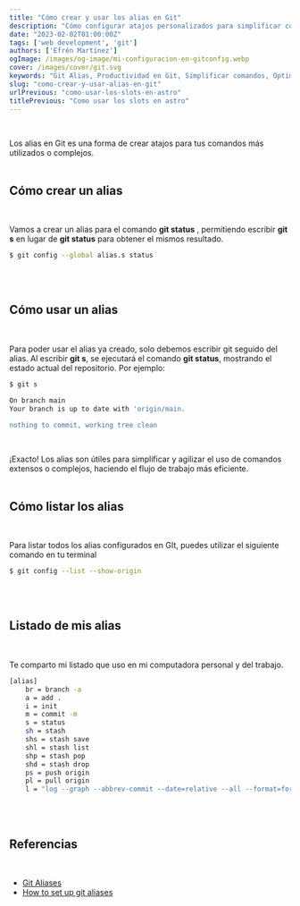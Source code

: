 ```yaml
---
title: "Cómo crear y usar los alias en Git"
description: "Cómo configurar atajos personalizados para simplificar comandos más utilizados o complejos"
date: "2023-02-02T01:00:00Z"
tags: ['web development', 'git']
authors: ['Efrén Martínez']
ogImage: /images/og-image/mi-configuracion-en-gitconfig.webp
cover: /images/cover/git.svg
keywords: "Git Alias, Productividad en Git, Simplificar comandos, Optimizar flujo de trabajo, Atajos en Git, Configuración de alias, Comandos personalizados"
slug: "como-crear-y-usar-alias-en-git"
urlPrevious: "como-usar-los-slots-en-astro"
titlePrevious: "Como usar los slots en astro"
---
```


<article class="prose-a:text-pink-600 prose-a:underline prose-a:leading-loose prose-h2:text-2xl prose-h2:font-medium
				prose-h2:text-gray-800 prose-strong:text-gray-900 prose-strong:font-semibold
				prose-strong:lining-num prose-pre:p-4 prose-pre:rounded-md prose-pre:shadow-lg prose-ul:list-disc prose-ul:mt-4 prose-ul:mb-4 prose-ul:list-inside prose-li:text-gray-600
				prose-li:font-normal prose-li:text-base">
<br />

Los alias en Git es una forma de crear atajos para tus comandos más utilizados o complejos.
<br/>
<br/>

## Cómo crear un alias
<br/>

Vamos a crear un alias para el comando **git status** , permitiendo escribir **git s** en lugar de **git status** para obtener el mismos resultado.
<br/>

```bash
$ git config --global alias.s status

```
<br/>
<br/>

## Cómo usar un alias
<br/>

Para poder usar el alias ya creado, solo debemos escribir git seguido del alias.
Al escribir **git s**, se ejecutará el comando **git status**, mostrando el estado actual del repositorio. Por ejemplo:
<br/>

```bash
$ git s

On branch main
Your branch is up to date with 'origin/main.

nothing to commit, working tree clean

```
<br/>

¡Exacto! Los alias son útiles para simplificar y agilizar el uso de comandos extensos o complejos, haciendo el flujo de trabajo más eficiente.
<br/>
<br/>

## Cómo listar los alias
<br/>

Para listar todos los alias configurados en GIt, puedes utilizar el siguiente comando en tu terminal
<br/>

```bash
$ git config --list --show-origin

```
<br/>
<br/>

## Listado de mis alias
<br/>

Te comparto mi listado que uso en mi computadora personal y del trabajo.
<br/>

```bash
[alias]
	br = branch -a
	a = add .
	i = init
	m = commit -m
	s = status
	sh = stash
	shs = stash save
	shl = stash list
	shp = stash pop
	shd = stash drop
	ps = push origin
	pl = pull origin
	l = "log --graph --abbrev-commit --date=relative --all --format=format:'%C(bold blue)%h%C(reset) %C(bold green)(%>(18,trunc)%aD)%C(reset) %C(bold blue)[%<(10,trunc)%aN]%Creset - %s%C(reset) %C(bold yellow)%d%C(reset)'"

```
<br/>
<br/>

## Referencias
<br/>

<ul>
  <li><a href="https://git-scm.com/book/en/v2/Git-Basics-Git-Aliases" target="_blank">Git Aliases</a></li>
  <li><a href="https://www.git-tower.com/learn/git/faq/how-to-set-up-git-aliases" target="_blank">How to set up git aliases</a></li>
</ul>

<br/>
<br/>
<br/>
</article>